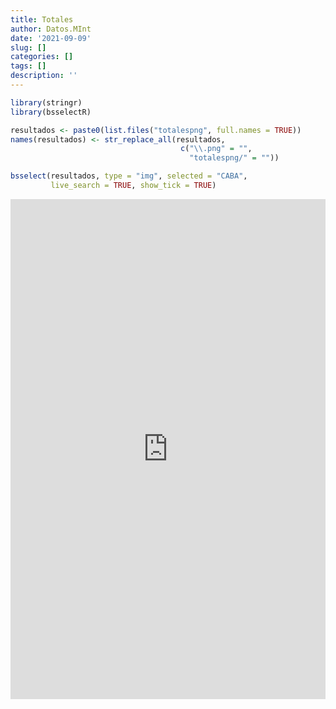 ```yaml
---
title: Totales
author: Datos.MInt
date: '2021-09-09'
slug: []
categories: []
tags: []
description: ''
---
```

```r
library(stringr)
library(bsselectR)

resultados <- paste0(list.files("totalespng", full.names = TRUE))
names(resultados) <- str_replace_all(resultados, 
                                      c("\\.png" = "", 
                                        "totalespng/" = ""))

bsselect(resultados, type = "img", selected = "CABA", 
         live_search = TRUE, show_tick = TRUE)

```


```{=html}
<iframe height="800" width="100%" frameborder="no" src="https://paso2021.netlify.app/static/index.html"> </iframe>
```


